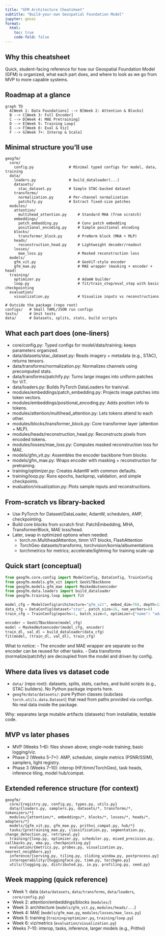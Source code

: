 ```yaml
---
title: "GFM Architecture Cheatsheet"
subtitle: "Build-your-own Geospatial Foundation Model"
jupyter: geoai
format:
  html:
    toc: true
    code-fold: false
---
```


## Why this cheatsheet

Quick, student-facing reference for how our Geospatial Foundation Model (GFM) is organized, what each part does, and where to look as we go from MVP to more capable systems.

## Roadmap at a glance

```mermaid
graph TD
  A[Week 1: Data Foundations] --> B[Week 2: Attention & Blocks]
  B --> C[Week 3: Full Encoder]
  C --> D[Week 4: MAE Pretraining]
  D --> E[Week 5: Training Loop]
  E --> F[Week 6: Eval & Viz]
  F --> G[Week 7+: Interop & Scale]
```

## Minimal structure you’ll use

```text
geogfm/
  core/
    config.py                # Minimal typed configs for model, data, training
  data/
    loaders.py               # build_dataloader(...)
    datasets/
      stac_dataset.py        # Simple STAC-backed dataset
    transforms/
      normalization.py       # Per-channel normalization
      patchify.py            # Extract fixed-size patches
  modules/
    attention/
      multihead_attention.py     # Standard MHA (from scratch)
    embeddings/
      patch_embedding.py         # Conv patch embedding
      positional_encoding.py     # Simple positional encoding
    blocks/
      transformer_block.py       # PreNorm block (MHA + MLP)
    heads/
      reconstruction_head.py     # Lightweight decoder/readout
    losses/
      mae_loss.py                # Masked reconstruction loss
  models/
    gfm_vit.py                   # GeoViT-style encoder
    gfm_mae.py                   # MAE wrapper (masking + encoder + head)
  training/
    optimizer.py                 # AdamW builder
    loop.py                      # fit/train_step/eval_step with basic checkpointing
  evaluation/
    visualization.py             # Visualize inputs vs reconstructions

# Outside the package (repo root)
configs/   # Small YAML/JSON run configs
tests/     # Unit tests
data/      # Datasets, splits, stats, build scripts
```

## What each part does (one-liners)

- core/config.py: Typed configs for model/data/training; keeps parameters organized.
- data/datasets/stac_dataset.py: Reads imagery + metadata (e.g., STAC), returns tensors.
- data/transforms/normalization.py: Normalizes channels using precomputed stats.
- data/transforms/patchify.py: Turns large images into uniform patches for ViT.
- data/loaders.py: Builds PyTorch DataLoaders for train/val.
- modules/embeddings/patch_embedding.py: Projects image patches into token vectors.
- modules/embeddings/positional_encoding.py: Adds position info to tokens.
- modules/attention/multihead_attention.py: Lets tokens attend to each other.
- modules/blocks/transformer_block.py: Core transformer layer (attention + MLP).
- modules/heads/reconstruction_head.py: Reconstructs pixels from encoded tokens.
- modules/losses/mae_loss.py: Computes masked reconstruction loss for MAE.
- models/gfm_vit.py: Assembles the encoder backbone from blocks.
- models/gfm_mae.py: Wraps encoder with masking + reconstruction for pretraining.
- training/optimizer.py: Creates AdamW with common defaults.
- training/loop.py: Runs epochs, backprop, validation, and simple checkpoints.
- evaluation/visualization.py: Plots sample inputs and reconstructions.

## From-scratch vs library-backed

- Use PyTorch for Dataset/DataLoader, AdamW, schedulers, AMP, checkpointing.
- Build core blocks from scratch first: PatchEmbedding, MHA, TransformerBlock, MAE loss/head.
- Later, swap in optimized options when needed:
  - torch.nn.MultiheadAttention, timm ViT blocks, FlashAttention
  - TorchGeo datasets/transforms, torchvision/kornia/albumentations
  - torchmetrics for metrics; accelerate/lightning for training scale-up

## Quick start (conceptual)

```python
from geogfm.core.config import ModelConfig, DataConfig, TrainConfig
from geogfm.models.gfm_vit import GeoViTBackbone
from geogfm.models.gfm_mae import MaskedAutoencoder
from geogfm.data.loaders import build_dataloader
from geogfm.training.loop import fit

model_cfg = ModelConfig(architecture="gfm_vit", embed_dim=768, depth=12, image_size=224)
data_cfg = DataConfig(dataset="stac", patch_size=16, num_workers=8)
train_cfg = TrainConfig(epochs=1, batch_size=8, optimizer={"name": "adamw", "lr": 2e-4})

encoder = GeoViTBackbone(model_cfg)
model = MaskedAutoencoder(model_cfg, encoder)
train_dl, val_dl = build_dataloader(data_cfg)
fit(model, (train_dl, val_dl), train_cfg)
```

What to notice:
- The encoder and MAE wrapper are separate so the encoder can be reused for other tasks.
- Data transforms (normalize/patchify) are decoupled from the model and driven by config.

## Where data lives vs dataset code

- `data/` (repo root): datasets, splits, stats, caches, and build scripts (e.g., STAC builders). No Python package imports here.
- `geogfm/data/datasets/`: pure Python classes (subclass `torch.utils.data.Dataset`) that read from paths provided via configs. No real data inside the package.

Why: separates large mutable artifacts (datasets) from installable, testable code.

## MVP vs later phases

- MVP (Weeks 1–6): files shown above; single-node training; basic logging/viz.
- Phase 2 (Weeks 5–7+): AMP, scheduler, simple metrics (PSNR/SSIM), samplers, light registry.
- Phase 3 (Weeks 7–10): interop (HF/timm/TorchGeo), task heads, inference tiling, model hub/compat.

## Extended reference structure (for context)

```text
geogfm/
  core/{registry.py, config.py, types.py, utils.py}
  data/{loaders.py, samplers.py, datasets/*, transforms/*, tokenizers/*}
  modules/{attention/*, embeddings/*, blocks/*, losses/*, heads/*, adapters/*}
  models/{gfm_vit.py, gfm_mae.py, prithvi_compat.py, hub/*}
  tasks/{pretraining_mae.py, classification.py, segmentation.py, change_detection.py, retrieval.py}
  training/{loop.py, optimizer.py, scheduler.py, mixed_precision.py, callbacks.py, ema.py, checkpointing.py}
  evaluation/{metrics.py, probes.py, visualization.py, nearest_neighbors.py}
  inference/{serving.py, tiling.py, sliding_window.py, postprocess.py}
  interoperability/{huggingface.py, timm.py, torchgeo.py}
  utils/{logging.py, distributed.py, io.py, profiling.py, seed.py}
```

## Week mapping (quick reference)

- Week 1: data (`data/datasets`, `data/transforms`, `data/loaders`, `core/config.py`)
- Week 2: attention/embeddings/blocks (`modules/`)
- Week 3: architecture (`models/gfm_vit.py`, `modules/heads/...`)
- Week 4: MAE (`models/gfm_mae.py`, `modules/losses/mae_loss.py`)
- Week 5: training (`training/optimizer.py`, `training/loop.py`)
- Week 6: viz/metrics (`evaluation/visualization.py`)
- Weeks 7–10: interop, tasks, inference, larger models (e.g., Prithvi)


